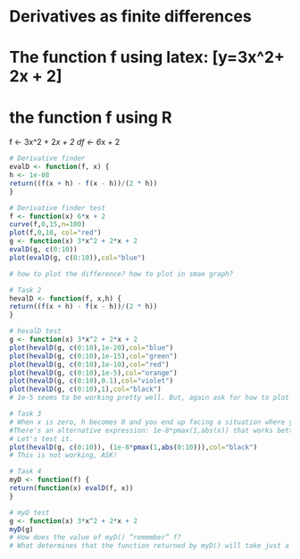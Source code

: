 Derivatives as finite differences
========================================================
# The function f using latex: \[y=3x^2+ 2x + 2\]
# the function f using R
f <- 3x^2 + 2*x + 2
df <- 6*x + 2
```r
# Derivative finder
evalD <- function(f, x) {
h <- 1e-08
return((f(x + h) - f(x - h))/(2 * h))
}
```
```r
# Derivative finder test
f <- function(x) 6*x + 2
curve(f,0,15,n=100)
plot(f,0,10, col="red")
g <- function(x) 3*x^2 + 2*x + 2
evalD(g, c(0:10))
plot(evalD(g, c(0:10)),col="blue")

# how to plot the difference? how to plot in smae graph?
```
```r
# Task 2
hevalD <- function(f, x,h) {
return((f(x + h) - f(x - h))/(2 * h))
}
```
```r
# hevalD test
g <- function(x) 3*x^2 + 2*x + 2
plot(hevalD(g, c(0:10),1e-20),col="blue")
plot(hevalD(g, c(0:10),1e-15),col="green")
plot(hevalD(g, c(0:10),1e-10),col="red")
plot(hevalD(g, c(0:10),1e-5),col="orange")
plot(hevalD(g, c(0:10),0.1),col="violet")
plot(hevalD(g, c(0:10),1),col="black")
# 1e-5 seems to be working pretty well. But, again ask for how to plot the difference and confirm.
```
```r
# Task 3
# When x is zero, h becomes 0 and you end up facing a situation where you have to decide by zero (which maths does not allow).
#There's an alternative expression: 1e-8*pmax(1,abs(x)) that works better. This...
# Let's test it.
plot(hevalD(g, c(0:10)), (1e-8*pmax(1,abs(0:10))),col="black")
# This is not working, ASK!
```
```r
# Task 4
myD <- function(f) {
return(function(x) evalD(f, x))
}
```
```r
# myD test
g <- function(x) 3*x^2 + 2*x + 2
myD(g)
# How does the value of myD() “remember” f? 
# What determines that the function returned by myD() will take just a single, numerical argument?

```

